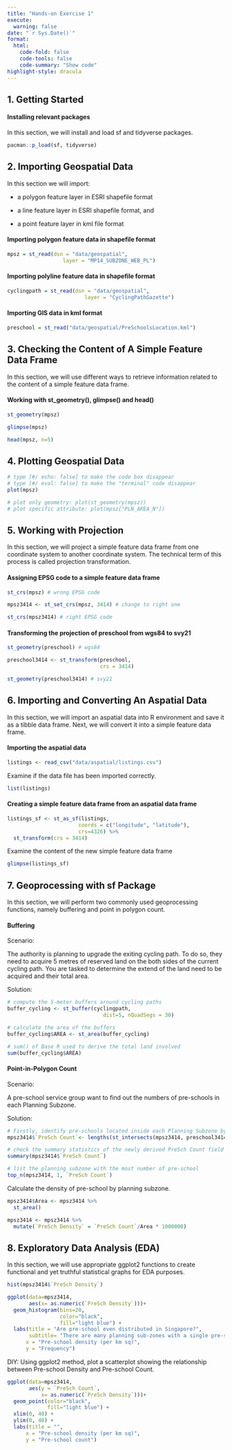```yaml
---
title: "Hands-on Exercise 1"
execute: 
  warning: false
date: "`r Sys.Date()`"
format:
  html:
    code-fold: false
    code-tools: false
    code-summary: "Show code"
highlight-style: dracula
---
```


## **1. Getting Started**

#### Installing relevant packages

In this section, we will install and load sf and tidyverse packages.

```r
pacman::p_load(sf, tidyverse)
```

## **2. Importing Geospatial Data**

In this section we will import:

-   a polygon feature layer in ESRI shapefile format

-   a line feature layer in ESRI shapefile format, and

-   a point feature layer in kml file format

#### Importing polygon feature data in shapefile format

```r
mpsz = st_read(dsn = "data/geospatial", 
                  layer = "MP14_SUBZONE_WEB_PL")
```

#### Importing polyline feature data in shapefile format

```r
cyclingpath = st_read(dsn = "data/geospatial", 
                         layer = "CyclingPathGazette")
```

#### Importing GIS data in kml format

```r
preschool = st_read("data/geospatial/PreSchoolsLocation.kml")
```

## **3. Checking the Content of A Simple Feature Data Frame**

In this section, we will use different ways to retrieve information related to the content of a simple feature data frame.

#### Working with st_geometry(), glimpse() and head()

```r
st_geometry(mpsz)
```

```r
glimpse(mpsz)
```

```r
head(mpsz, n=5)
```

## **4. Plotting Geospatial Data**

```r
# type [#/ echo: false] to make the code box disappear
# type [#/ eval: false] to make the "terminal" code disappear
plot(mpsz)

# plot only geometry: plot(st_geometry(mpsz))
# plot specific attribute: plot(mpsz["PLN_AREA_N"])
```

## **5. Working with Projection**

In this section, we will project a simple feature data frame from one coordinate system to another coordinate system. The technical term of this process is called projection transformation.

#### Assigning EPSG code to a simple feature data frame

```r
st_crs(mpsz) # wrong EPSG code
```

```r
mpsz3414 <- st_set_crs(mpsz, 3414) # change to right one
```

```r
st_crs(mpsz3414) # right EPSG code
```

#### Transforming the projection of preschool from wgs84 to svy21

```r
st_geometry(preschool) # wgs84
```

```r
preschool3414 <- st_transform(preschool, 
                              crs = 3414)
```

```r
st_geometry(preschool3414) # svy21
```

## **6. Importing and Converting An Aspatial Data**

In this section, we will import an aspatial data into R environment and save it as a tibble data frame. Next, we will convert it into a simple feature data frame.

#### Importing the aspatial data

```r
listings <- read_csv("data/aspatial/listings.csv")
```

Examine if the data file has been imported correctly.

```r
list(listings)
```

#### Creating a simple feature data frame from an aspatial data frame

```r
listings_sf <- st_as_sf(listings, 
                       coords = c("longitude", "latitude"),
                       crs=4326) %>%
  st_transform(crs = 3414)
```

Examine the content of the new simple feature data frame

```r
glimpse(listings_sf)
```

## **7. Geoprocessing with sf Package**

In this section, we will perform two commonly used geoprocessing functions, namely buffering and point in polygon count.

#### Buffering

Scenario:

The authority is planning to upgrade the exiting cycling path. To do so, they need to acquire 5 metres of reserved land on the both sides of the current cycling path. You are tasked to determine the extend of the land need to be acquired and their total area.

Solution:

```r
# compute the 5-meter buffers around cycling paths
buffer_cycling <- st_buffer(cyclingpath, 
                               dist=5, nQuadSegs = 30)
```

```r
# calculate the area of the buffers
buffer_cycling$AREA <- st_area(buffer_cycling)
```

```r
# sum() of Base R used to derive the total land involved
sum(buffer_cycling$AREA)
```

#### Point-in-Polygon Count

Scenario:

A pre-school service group want to find out the numbers of pre-schools in each Planning Subzone.

Solution:

```r
# Firstly, identify pre-schools located inside each Planning Subzone by using st_intersects(). Next, length() of Base R is used to calculate numbers of pre-schools that fall inside each planning subzone.
mpsz3414$`PreSch Count`<- lengths(st_intersects(mpsz3414, preschool3414))
```

```r
# check the summary statistics of the newly derived PreSch Count field by using summary()
summary(mpsz3414$`PreSch Count`)
```

```r
# list the planning subzone with the most number of pre-school
top_n(mpsz3414, 1, `PreSch Count`)
```

Calculate the density of pre-school by planning subzone.

```r
mpsz3414$Area <- mpsz3414 %>%
  st_area()
```

```r
mpsz3414 <- mpsz3414 %>%
  mutate(`PreSch Density` = `PreSch Count`/Area * 1000000)
```

## **8. Exploratory Data Analysis (EDA)**

In this section, we will use appropriate ggplot2 functions to create functional and yet truthful statistical graphs for EDA purposes.

```r
hist(mpsz3414$`PreSch Density`)
```

```r
ggplot(data=mpsz3414, 
       aes(x= as.numeric(`PreSch Density`)))+
  geom_histogram(bins=20, 
                 color="black", 
                 fill="light blue") +
  labs(title = "Are pre-school even distributed in Singapore?",
       subtitle= "There are many planning sub-zones with a single pre-school, on the other hand, \nthere are two planning sub-zones with at least 20 pre-schools",
      x = "Pre-school density (per km sq)",
      y = "Frequency")
```

DIY: Using ggplot2 method, plot a scatterplot showing the relationship between Pre-school Density and Pre-school Count.

```r
ggplot(data=mpsz3414, 
       aes(y = `PreSch Count`, 
           x= as.numeric(`PreSch Density`)))+
  geom_point(color="black", 
             fill="light blue") +
  xlim(0, 40) +
  ylim(0, 40) +
  labs(title = "",
      x = "Pre-school density (per km sq)",
      y = "Pre-school count")
```